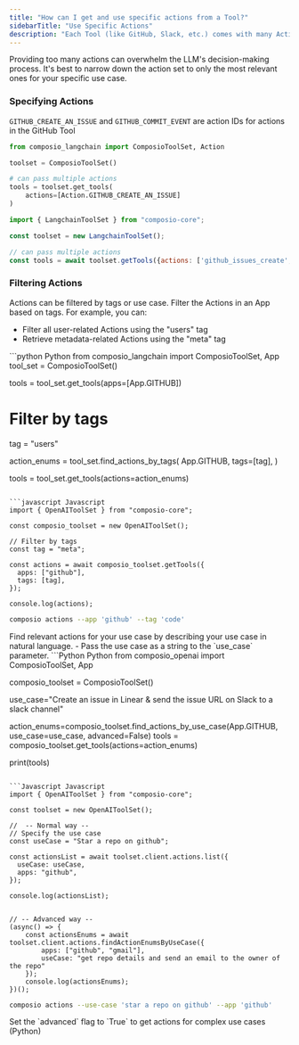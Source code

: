 ```yaml
---
title: "How can I get and use specific actions from a Tool?"
sidebarTitle: "Use Specific Actions"
description: "Each Tool (like GitHub, Slack, etc.) comes with many Actions. You can explore all available Tools & Actions [here](https://app.composio.dev/apps). Each Action has an associated action ID which you can use to call the action."
---
```


<Tip>
  Providing too many actions can overwhelm the LLM's decision-making process. It's best to narrow down the action set to only the most relevant ones for your specific use case.
</Tip>

### Specifying Actions
`GITHUB_CREATE_AN_ISSUE` and `GITHUB_COMMIT_EVENT` are action IDs for actions in the GitHub Tool
<CodeGroup>
```python Python
from composio_langchain import ComposioToolSet, Action

toolset = ComposioToolSet()

# can pass multiple actions
tools = toolset.get_tools(
    actions=[Action.GITHUB_CREATE_AN_ISSUE]
)
```

```javascript Javascript
import { LangchainToolSet } from "composio-core";

const toolset = new LangchainToolSet();

// can pass multiple actions
const tools = await toolset.getTools({actions: ['github_issues_create','github_commit_event']});
```
</CodeGroup>

### Filtering Actions
Actions can be filtered by tags or use case.
<Tabs>
<Tab title="Filtering Actions by Tags">
Filter the Actions in an App based on tags.
For example, you can:
- Filter all user-related Actions using the "users" tag
- Retrieve metadata-related Actions using the "meta" tag

<CodeGroup>
```python Python
from composio_langchain import ComposioToolSet, App
tool_set = ComposioToolSet()

tools = tool_set.get_tools(apps=[App.GITHUB]) 

# Filter by tags
tag = "users"

action_enums = tool_set.find_actions_by_tags(
    App.GITHUB,
    tags=[tag], 
)

tools = tool_set.get_tools(actions=action_enums)
```

```javascript Javascript
import { OpenAIToolSet } from "composio-core";

const composio_toolset = new OpenAIToolSet();

// Filter by tags
const tag = "meta";

const actions = await composio_toolset.getTools({
  apps: ["github"],
  tags: [tag],
});

console.log(actions);
```

```bash CLI
composio actions --app 'github' --tag 'code' 
```
</CodeGroup>
</Tab>
<Tab title="Filtering Actions by Use Case">
Find relevant actions for your use case by describing your use case in natural language.
- Pass the use case as a string to the `use_case` parameter.
<CodeGroup>
```Python Python
from composio_openai import ComposioToolSet, App

composio_toolset = ComposioToolSet()

use_case="Create an issue in Linear & send the issue URL on Slack to a slack channel"

action_enums=composio_toolset.find_actions_by_use_case(App.GITHUB, use_case=use_case, advanced=False)
tools = composio_toolset.get_tools(actions=action_enums)

print(tools)
```

```Javascript Javascript
import { OpenAIToolSet } from "composio-core";

const toolset = new OpenAIToolSet();

//  -- Normal way --
// Specify the use case
const useCase = "Star a repo on github";

const actionsList = await toolset.client.actions.list({
  useCase: useCase,
  apps: "github",
});

console.log(actionsList);


// -- Advanced way --
(async() => {
    const actionsEnums = await toolset.client.actions.findActionEnumsByUseCase({
        apps: ["github", "gmail"],
        useCase: "get repo details and send an email to the owner of the repo"
    });
    console.log(actionsEnums);
})();
```

```bash CLI
composio actions --use-case 'star a repo on github' --app 'github'
```
</CodeGroup>
<Tip>
Set the `advanced` flag to `True` to get actions for complex use cases (Python)
</Tip>
</Tab>
</Tabs>
